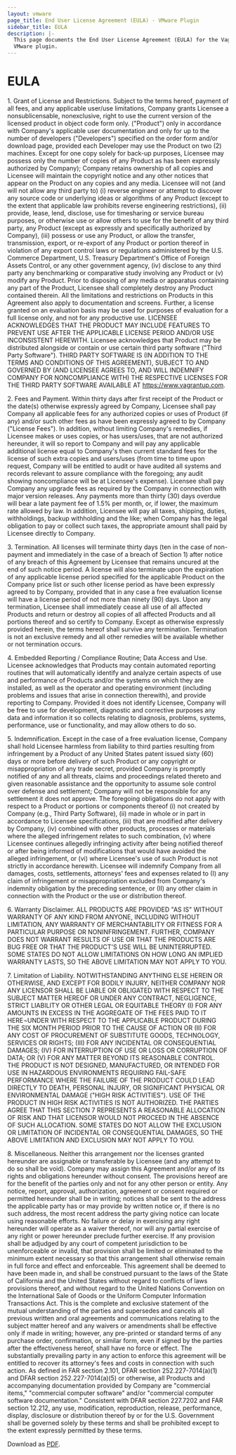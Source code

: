 ```yaml
---
layout: vmware
page_title: End User License Agreement (EULA) - VMware Plugin
sidebar_title: EULA
description: |-
  This page documents the End User License Agreement (EULA) for the Vagrant
  VMware plugin.
---
```


# EULA

1\. Grant of License and Restrictions. Subject to the terms hereof, payment of all fees, and any applicable user/use limitations, Company grants Licensee a nonsublicensable, nonexclusive, right to use the current version of the licensed product in object code form only. ("Product") only in accordance with Company's applicable user documentation and only for up to the number of developers ("Developers") specified on the order form and/or download page, provided each Developer may use the Product on two (2) machines. Except for one copy solely for back-up purposes, Licensee may possess only the number of copies of any Product as has been expressly authorized by Company); Company retains ownership of all copies and Licensee will maintain the copyright notice and any other notices that appear on the Product on any copies and any media. Licensee will not (and will not allow any third party to) (i) reverse engineer or attempt to discover any source code or underlying ideas or algorithms of any Product (except to the extent that applicable law prohibits reverse engineering restrictions), (ii) provide, lease, lend, disclose, use for timesharing or service bureau purposes, or otherwise use or allow others to use for the benefit of any third party, any Product (except as expressly and specifically authorized by Company), (iii) possess or use any Product, or allow the transfer, transmission, export, or re-export of any Product or portion thereof in violation of any export control laws or regulations administered by the U.S. Commerce Department, U.S. Treasury Department's Office of Foreign Assets Control, or any other government agency, (iv) disclose to any third party any benchmarking or comparative study involving any Product or (v) modify any Product. Prior to disposing of any media or apparatus containing any part of the Product, Licensee shall completely destroy any Product contained therein. All the limitations and restrictions on Products in this Agreement also apply to documentation and screens. Further, a license granted on an evaluation basis may be used for purposes of evaluation for a full license only, and not for any productive use. LICENSEE ACKNOWLEDGES THAT THE PRODUCT MAY INCLUDE FEATURES TO PREVENT USE AFTER THE APPLICABLE LICENSE PERIOD AND/OR USE INCONSISTENT HEREWITH. Licensee acknowledges that Product may be distributed alongside or contain or use certain third party software ("Third Party Software"). THIRD PARTY SOFTWARE IS (IN ADDITION TO THE TERMS AND CONDITIONS OF THIS AGREEMENT), SUBJECT TO AND GOVERNED BY (AND LICENSEE AGREES TO, AND WILL INDEMNIFY COMPANY FOR NONCOMPLIANCE WITH) THE RESPECTIVE LICENSES FOR THE THIRD PARTY SOFTWARE AVAILABLE AT https://www.vagrantup.com.

2\. Fees and Payment. Within thirty days after first receipt of the Product or the date(s) otherwise expressly agreed by Company, Licensee shall pay Company all applicable fees for any authorized copies or uses of Product (if any) and/or such other fees as have been expressly agreed to by Company ("License Fees"). In addition, without limiting Company's remedies, if Licensee makes or uses copies, or has users/uses, that are not authorized hereunder, it will so report to Company and will pay any applicable additional license equal to Company's then current standard fees for the license of such extra copies and users/uses (from time to time upon request, Company will be entitled to audit or have audited all systems and records relevant to assure compliance with the foregoing; any audit showing noncompliance will be at Licensee's expense). Licensee shall pay Company any upgrade fees as required by the Company in connection with major version releases. Any payments more than thirty (30) days overdue will bear a late payment fee of 1.5% per month, or, if lower, the maximum rate allowed by law. In addition, Licensee will pay all taxes, shipping, duties, withholdings, backup withholding and the like; when Company has the legal obligation to pay or collect such taxes, the appropriate amount shall paid by Licensee directly to Company.

3\. Termination. All licenses will terminate thirty days (ten in the case of non-payment and immediately in the case of a breach of Section 1) after notice of any breach of this Agreement by Licensee that remains uncured at the end of such notice period. A license will also terminate upon the expiration of any applicable license period specified for the applicable Product on the Company price list or such other license period as have been expressly agreed to by Company, provided that in any case a free evaluation license will have a license period of not more than ninety (90) days. Upon any termination, Licensee shall immediately cease all use of all affected Products and return or destroy all copies of all affected Products and all portions thereof and so certify to Company. Except as otherwise expressly provided herein, the terms hereof shall survive any termination. Termination is not an exclusive remedy and all other remedies will be available whether or not termination occurs.

4\. Embedded Reporting / Compliance Routine; Data Access and Use. Licensee acknowledges that Products may contain automated reporting routines that will automatically identify and analyze certain aspects of use and performance of Products and/or the systems on which they are installed, as well as the operator and operating environment (including problems and issues that arise in connection therewith), and provide reporting to Company. Provided it does not identify Licensee, Company will be free to use for development, diagnostic and corrective purposes any data and information it so collects relating to diagnosis, problems, systems, performance, use or functionality, and may allow others to do so.

5\. Indemnification. Except in the case of a free evaluation license, Company shall hold Licensee harmless from liability to third parties resulting from infringement by a Product of any United States patent issued sixty (60) days or more before delivery of such Product or any copyright or misappropriation of any trade secret, provided Company is promptly notified of any and all threats, claims and proceedings related thereto and given reasonable assistance and the opportunity to assume sole control over defense and settlement; Company will not be responsible for any settlement it does not approve. The foregoing obligations do not apply with respect to a Product or portions or components thereof (i) not created by Company (e.g., Third Party Software), (ii) made in whole or in part in accordance to Licensee specifications, (iii) that are modified after delivery by Company, (iv) combined with other products, processes or materials where the alleged infringement relates to such combination, (v) where Licensee continues allegedly infringing activity after being notified thereof or after being informed of modifications that would have avoided the alleged infringement, or (vi) where Licensee's use of such Product is not strictly in accordance herewith. Licensee will indemnify Company from all damages, costs, settlements, attorneys' fees and expenses related to (I) any claim of infringement or misappropriation excluded from Company's indemnity obligation by the preceding sentence, or (II) any other claim in connection with the Product or the use or distribution thereof.

6\. Warranty Disclaimer. ALL PRODUCTS ARE PROVIDED "AS IS" WITHOUT WARRANTY OF ANY KIND FROM ANYONE, INCLUDING WITHOUT LIMITATION, ANY WARRANTY OF MERCHANTABILITY OR FITNESS FOR A PARTICULAR PURPOSE OR NONINFRINGEMENT. FURTHER, COMPANY DOES NOT WARRANT RESULTS OF USE OR THAT THE PRODUCTS ARE BUG FREE OR THAT THE PRODUCT'S USE WILL BE UNINTERRUPTED. SOME STATES DO NOT ALLOW LIMITATIONS ON HOW LONG AN IMPLIED WARRANTY LASTS, SO THE ABOVE LIMITATION MAY NOT APPLY TO YOU.

7\. Limitation of Liability. NOTWITHSTANDING ANYTHING ELSE HEREIN OR OTHERWISE, AND EXCEPT FOR BODILY INJURY, NEITHER COMPANY NOR ANY LICENSOR SHALL BE LIABLE OR OBLIGATED WITH RESPECT TO THE SUBJECT MATTER HEREOF OR UNDER ANY CONTRACT, NEGLIGENCE, STRICT LIABILITY OR OTHER LEGAL OR EQUITABLE THEORY (I) FOR ANY AMOUNTS IN EXCESS IN THE AGGREGATE OF THE FEES PAID TO IT HERE¬UNDER WITH RESPECT TO THE APPLICABLE PRODUCT DURING THE SIX MONTH PERIOD PRIOR TO THE CAUSE OF ACTION OR (II) FOR ANY COST OF PROCUREMENT OF SUBSTITUTE GOODS, TECHNOLOGY, SERVICES OR RIGHTS; (III) FOR ANY INCIDENTAL OR CONSEQUENTIAL DAMAGES; (IV) FOR INTERRUPTION OF USE OR LOSS OR CORRUPTION OF DATA; OR (V) FOR ANY MATTER BEYOND ITS REASONABLE CONTROL. THE PRODUCT IS NOT DESIGNED, MANUFACTURED, OR INTENDED FOR USE IN HAZARDOUS ENVIRONMENTS REQUIRING FAIL-SAFE PERFORMANCE WHERE THE FAILURE OF THE PRODUCT COULD LEAD DIRECTLY TO DEATH, PERSONAL INJURY, OR SIGNIFICANT PHYSICAL OR ENVIRONMENTAL DAMAGE ("HIGH RISK ACTIVITIES"). USE OF THE PRODUCT IN HIGH RISK ACTIVITIES IS NOT AUTHORIZED. THE PARTIES AGREE THAT THIS SECTION 7 REPRESENTS A REASONABLE ALLOCATION OF RISK AND THAT LICENSOR WOULD NOT PROCEED IN THE ABSENCE OF SUCH ALLOCATION. SOME STATES DO NOT ALLOW THE EXCLUSION OR LIMITATION OF INCIDENTAL OR CONSEQUENTIAL DAMAGES, SO THE ABOVE LIMITATION AND EXCLUSION MAY NOT APPLY TO YOU.

8\. Miscellaneous. Neither this arrangement nor the licenses granted hereunder are assignable or transferable by Licensee (and any attempt to do so shall be void). Company may assign this Agreement and/or any of its rights and obligations hereunder without consent. The provisions hereof are for the benefit of the parties only and not for any other person or entity. Any notice, report, approval, authorization, agreement or consent required or permitted hereunder shall be in writing; notices shall be sent to the address the applicable party has or may provide by written notice or, if there is no such address, the most recent address the party giving notice can locate using reasonable efforts. No failure or delay in exercising any right hereunder will operate as a waiver thereof, nor will any partial exercise of any right or power hereunder preclude further exercise. If any provision shall be adjudged by any court of competent jurisdiction to be unenforceable or invalid, that provision shall be limited or eliminated to the minimum extent necessary so that this arrangement shall otherwise remain in full force and effect and enforceable. This agreement shall be deemed to have been made in, and shall be construed pursuant to the laws of the State of California and the United States without regard to conflicts of laws provisions thereof, and without regard to the United Nations Convention on the International Sale of Goods or the Uniform Computer Information Transactions Act. This is the complete and exclusive statement of the mutual understanding of the parties and supersedes and cancels all previous written and oral agreements and communications relating to the subject matter hereof and any waivers or amendments shall be effective only if made in writing; however, any pre-printed or standard terms of any purchase order, confirmation, or similar form, even if signed by the parties after the effectiveness hereof, shall have no force or effect. The substantially prevailing party in any action to enforce this agreement will be entitled to recover its attorney's fees and costs in connection with such action. As defined in FAR section 2.101, DFAR section 252.227-7014(a)(1) and DFAR section 252.227-7014(a)(5) or otherwise, all Products and accompanying documentation provided by Company are "commercial items," "commercial computer software" and/or "commercial computer software documentation." Consistent with DFAR section 227.7202 and FAR section 12.212, any use, modification, reproduction, release, performance, display, disclosure or distribution thereof by or for the U.S. Government shall be governed solely by these terms and shall be prohibited except to the extent expressly permitted by these terms.

Download as [PDF](https://s3.amazonaws.com/hc-public/sales/EULA_standalone.pdf).
